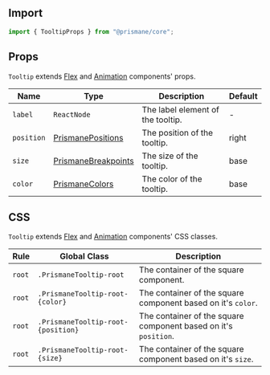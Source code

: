 ## Import

```js
import { TooltipProps } from "@prismane/core";
```

## Props

`Tooltip` extends [Flex](/docs/components-api/flex-api) and [Animation](/docs/components-api/animation-api) components' props.

| Name       | Type                                                               | Description                       | Default |
| ---------- | ------------------------------------------------------------------ | --------------------------------- | ------- |
| `label`    | `ReactNode`                                                        | The label element of the tooltip. | -       |
| `position` | [PrismanePositions](/docs/getting-started/overview#global-types)   | The position of the tooltip.      | right   |
| `size`     | [PrismaneBreakpoints](/docs/getting-started/overview#global-types) | The size of the tooltip.          | base    |
| `color`    | [PrismaneColors](/docs/getting-started/overview#global-types)      | The color of the tooltip.         | base    |

## CSS

`Tooltip` extends [Flex](/docs/components-api/flex-api) and [Animation](/docs/components-api/animation-api) components' CSS classes.

| Rule   | Global Class                       | Description                                                     |
| ------ | ---------------------------------- | --------------------------------------------------------------- |
| `root` | `.PrismaneTooltip-root`            | The container of the square component.                          |
| `root` | `.PrismaneTooltip-root-{color}`    | The container of the square component based on it's `color`.    |
| `root` | `.PrismaneTooltip-root-{position}` | The container of the square component based on it's `position`. |
| `root` | `.PrismaneTooltip-root-{size}`     | The container of the square component based on it's `size`.     |
